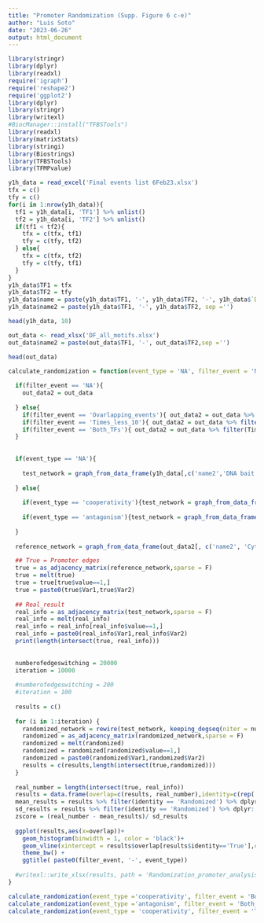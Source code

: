 ---
title: "Promoter Randomization (Supp. Figure 6 c-e)"
author: "Luis Soto"
date: "2023-06-26"
output: html_document
---


```{r}
library(stringr)
library(dplyr)
library(readxl)
require('igraph')
require('reshape2')
require('ggplot2')
library(dplyr)
library(stringr)
library(writexl)
#BiocManager::install("TFBSTools")
library(readxl)
library(matrixStats)
library(stringi)
library(Biostrings)
library(TFBSTools)
library(TFMPvalue)
```


```{r}
y1h_data = read_excel('Final events list 6Feb23.xlsx')
tfx = c()
tfy = c()
for(i in 1:nrow(y1h_data)){
  tf1 = y1h_data[i, 'TF1'] %>% unlist()
  tf2 = y1h_data[i, 'TF2'] %>% unlist()
  if(tf1 < tf2){
    tfx = c(tfx, tf1)
    tfy = c(tfy, tf2)
  } else{
    tfx = c(tfx, tf2)
    tfy = c(tfy, tf1)
  }
}
y1h_data$TF1 = tfx
y1h_data$TF2 = tfy
y1h_data$name = paste(y1h_data$TF1, '-', y1h_data$TF2, '-', y1h_data$`DNA bait`, sep ='')
y1h_data$name2 = paste(y1h_data$TF1, '-', y1h_data$TF2, sep ='')

```

```{r}
head(y1h_data, 10)
```

```{r}

out_data <- read_xlsx('DF_all_motifs.xlsx')
out_data$name2 = paste(out_data$TF1, '-', out_data$TF2,sep ='')

```

```{r}
head(out_data)
```


```{r}

calculate_randomization = function(event_type = 'NA', filter_event = 'NA'){
  
  if(filter_event == 'NA'){
    out_data2 = out_data
    
  } else{
    if(filter_event == 'Ovarlapping_events'){ out_data2 = out_data %>% filter(Overlapping_events > 0)}
    if(filter_event == 'Times_less_10'){ out_data2 = out_data %>% filter(Times_less_10 > 0)}
    if(filter_event == 'Both_TFs'){ out_data2 = out_data %>% filter(Times_TF1 > 0 & Times_TF2 > 0)}
  }
  
  
  if(event_type == 'NA'){
    
    test_network = graph_from_data_frame(y1h_data[,c('name2','DNA bait')])
    
  } else{
    
    if(event_type == 'cooperativity'){test_network = graph_from_data_frame(y1h_data[y1h_data$`event type` == 'cooperativity', c('name2','DNA bait')])}
    
    if(event_type == 'antagonism'){test_network = graph_from_data_frame(y1h_data[y1h_data$`event type` != 'cooperativity', c('name2','DNA bait')])}
    
  }
    
  reference_network = graph_from_data_frame(out_data2[, c('name2', 'Cytokine')])

  ## True = Promoter edges
  true = as_adjacency_matrix(reference_network,sparse = F)
  true = melt(true)
  true = true[true$value==1,]
  true = paste0(true$Var1,true$Var2)
  
  ## Real_result
  real_info = as_adjacency_matrix(test_network,sparse = F)
  real_info = melt(real_info)
  real_info = real_info[real_info$value==1,]
  real_info = paste0(real_info$Var1,real_info$Var2)
  print(length(intersect(true, real_info)))
  
  
  numberofedgeswitching = 20000
  iteration = 10000
    
  #numberofedgeswitching = 200
  #iteration = 100
  
  results = c()
  
  for (i in 1:iteration) {
    randomized_network = rewire(test_network, keeping_degseq(niter = numberofedgeswitching))
    randomized = as_adjacency_matrix(randomized_network,sparse = F)
    randomized = melt(randomized)
    randomized = randomized[randomized$value==1,]
    randomized = paste0(randomized$Var1,randomized$Var2)
    results = c(results,length(intersect(true,randomized)))
  }
  
  real_number = length(intersect(true, real_info))
  results = data.frame(overlap=c(results, real_number),identity=c(rep('Randomized',iteration),'True'))
  mean_results = results %>% filter(identity == 'Randomized') %>% dplyr::select(overlap) %>% unlist() %>% mean()
  sd_results = results %>% filter(identity == 'Randomized') %>% dplyr::select(overlap) %>% unlist() %>% sd()
  zscore = (real_number - mean_results)/ sd_results
  
  ggplot(results,aes(x=overlap))+
    geom_histogram(binwidth = 1, color = 'black')+
    geom_vline(xintercept = results$overlap[results$identity=='True'],colour='red') +
    theme_bw() + 
    ggtitle( paste0(filter_event, '-', event_type))
  
  #writexl::write_xlsx(results, path = 'Randomization_promoter_analysis.xlsx')
}

```

```{r}
calculate_randomization(event_type ='cooperativity', filter_event = 'Both_TFs')
calculate_randomization(event_type ='antagonism', filter_event = 'Both_TFs')
calculate_randomization(event_type = 'cooperativity', filter_event = 'Times_less_10')

```


